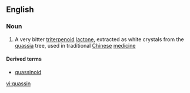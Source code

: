 ==English==

===Noun===
{{wikipedia}}
{{en-noun|-}}

# {{context|organic compound|lang=en}} A very bitter [[triterpenoid]] [[lactone]], extracted as white crystals from the [[quassia]] tree, used in traditional [[Chinese]] [[medicine]]

====Derived terms====
*[[quassinoid]]

[[vi:quassin]]